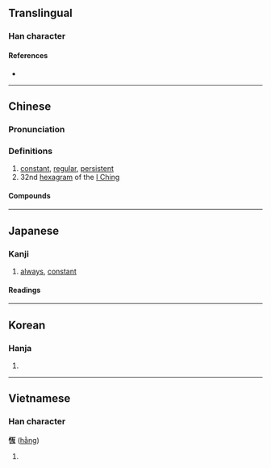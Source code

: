 {{also|恒}}
{{character info/new}}
==Translingual==

===Han character===
{{Han char|rn=61|rad=心|as=06|sn=9|four=91017|canj=PMBM|ids=⿰忄亙}}

====References====
* {{Han ref|kx=0383.250|dkj=10528|dj=0714.010|hdz=42294.160|uh=6046|ud=24646|bh=ABED|bd=44013}}

----

==Chinese==
{{zh-forms|s=恒|t2=恒}}

===Pronunciation===
{{zh-pron
|m=héng
|c=hang4,gang3
|h=pfs=hèn
|md=
|mn=qz:hn̂g/tw,xm,zz:hêng/qz:ân
|mn_note=hn̂g/hêng - literary; ân - vernacular
|w=
|mc=y
|oc=y
|cat=a,n
}}

===Definitions===
{{zh-hanzi}}

# [[constant]], [[regular]], [[persistent]]
# 32nd [[hexagram]] of the [[I Ching]]

====Compounds====
{{zh-der|恆河|恆河沙|恆溫|恆心|恆星|恆春|恆例|恆產|伯利恆|恆久|恆久不渝|恆士|恆定|恆山|恆常|恆情|恆星年|恆星日|恆星月|恆星系|恆星週期|恆春半島|恆春鎮|恆河平原|恆河沙數|恆溫動物|恆溫層|恆等式|恆若不足|恆言|恆言錄|恆量|恆風|恆齒|持之以恆|日升月恆|日月升恆|有恆|永恆|逾恆|酣歌恆舞|醒世恆言}}

----

==Japanese==
{{ja-kanji forms|恒|恆}}

===Kanji===
{{ja-kanji|rs=心06|shin=恒}}

# [[always]], [[constant]]

====Readings====
{{ja-readings
|goon=ごう
|kanon=こう
|kun=つね-
|nanori=のぶ, ひさ, ひさし
}}

----

==Korean==

===Hanja===
{{ko-hanja|hangeul=항|eumhun=|rv=hang|mr=hang|y=hang}}

# {{defn|lang=ko|sort=心06}}

----

==Vietnamese==

===Han character===
'''恆''' ([[hằng]])

# {{defn|lang=vi}}